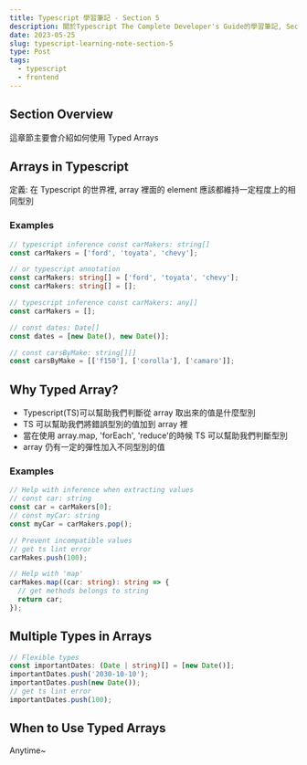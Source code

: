```yaml
---
title: Typescript 學習筆記 - Section 5
description: 關於Typescript The Complete Developer's Guide的學習筆記, Section 5
date: 2023-05-25
slug: typescript-learning-note-section-5
type: Post
tags:
  - typescript
  - frontend
---
```


## Section Overview

這章節主要會介紹如何使用 Typed Arrays

## Arrays in Typescript

定義: 在 Typescript 的世界裡, array 裡面的 element 應該都維持一定程度上的相同型別

### Examples

```ts
// typescript inference const carMakers: string[]
const carMakers = ['ford', 'toyata', 'chevy'];

// or typescript annotation
const carMakers: string[] = ['ford', 'toyata', 'chevy'];
const carMakers: string[] = [];

// typescript inference const carMakers: any[]
const carMakers = [];

// const dates: Date[]
const dates = [new Date(), new Date()];

// const carsByMake: string[][]
const carsByMake = [['f150'], ['corolla'], ['camaro']];
```

## Why Typed Array?

- Typescript(TS)可以幫助我們判斷從 array 取出來的值是什麼型別
- TS 可以幫助我們將錯誤型別的值加到 array 裡
- 當在使用 array.map, 'forEach', 'reduce'的時候 TS 可以幫助我們判斷型別
- array 仍有一定的彈性加入不同型別的值

### Examples

```ts
// Help with inference when extracting values
// const car: string
const car = carMakers[0];
// const myCar: string
const myCar = carMakers.pop();

// Prevent incompatible values
// get ts lint error
carMakes.push(100);

// Help with 'map'
carMakes.map((car: string): string => {
  // get methods belongs to string
  return car;
});
```

## Multiple Types in Arrays

```ts
// Flexible types
const importantDates: (Date | string)[] = [new Date()];
importantDates.push('2030-10-10');
importantDates.push(new Date());
// get ts lint error
importantDates.push(100);
```

## When to Use Typed Arrays

Anytime~
